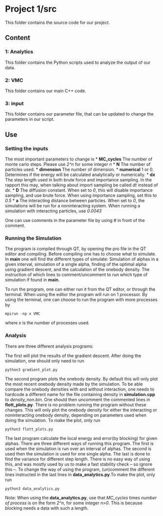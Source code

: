 # Project 1/src

This folder contains the source code for our project.

## Content

### 1: Analytics
This folder contains the Python scripts used to analyze the output of our data.

### 2: VMC
This folder contains our main C++ code.

### 3: input
This folder contains our parameter file, that can be updated to 
change the parameters in our script.

## Use
### Setting the inputs
The most important parameters to change is
* **MC_cycles** The number of monte carlo steps. Please use *2^n* for some integer *n*
* **N** The number of particles used.
* **dimension** The number of dimension.
* **numerical** 1 or 0. Determines if the energy will be calculated analytically or numerically.
* **dx** The step length used in both brute force and importance sampling. In the rapport this may, when talking about import
sampling be called *dt* instead of *dx*.
* **D** The diffusion constant. When set to *0*, this will disable importance sampling, and use brute force. When using
importance sampling, set this to *0.5*
* **a** The interacting distance between particles. When set to *0*, the simulations will be run for a noninteracting system. When running a simulation with interacting particles, use *0.0043*

One can use comments in the parameter file by using *#* in front of the comment.


### Running the Simulation
The program is compiled through QT, by opening the pro file in the QT editor and compiling. Before compiling one has to choose what to simulate. In **main** one will find the different types of simulate: Simulation of alphas in a given interval, simulation of a single alpha, finding of the optimal alpha using gradient descent, and the calculation of the onebody density. The instruction of which lines to comment/uncomment to run which type of simulation if found in **main**.

To run the program, one can either run it from the QT editor, or through the terminal. When using the editor the program will run on 1 processor. By using the terminal, one can choose to run the program with more processes by

```
mpirun -np x VMC
```
where *x* is the number of processes used.

### Analysis
There are three different analysis programs: 

The first will plot the results of the gradient descent. After doing the simulation, one should only need to run
```
python3 gradient_plot.py
```

The second program plots the onebody density. By default this will only plot the most recent onebody density made by the simulation. To be able compare the onebody densities with and without interaction, one needs to hardcode a different name for the file containing density in **simulation.cpp** to *density_non.bin*. One should then uncomment the commented lines in **flott_plots.py**. There is no problem running the program without these changes. This will only plot the onebody density for either the interacting or noninteracting onebody density, depending on parameters used when doing the simulation. To make the plot, only run 
```
python3 flott_plots.py
```

The last program calculate the local energy and error(by blocking) for given alphas. There are three different ways of running this program. The first is used when the simulation is run over an interval of alphas. The second is used then the simulation is used for one single alpha. The last is done to find the variance for different step length. There is no easy way of using this, and was mostly used by us to make a fast stability check -- so ignore this --. To change the way of using the program, (un)comment the different lines instructed in the last lines in **data_analytics.py**.To make the plot, only run 
```
python3 data_analytics.py
```
Note: When using the **data_analytics.py**, use that *MC_cycles* times *number of process* is on the form *2^n*, for some integer *n>0*. This is because blocking needs a data with such a length.
